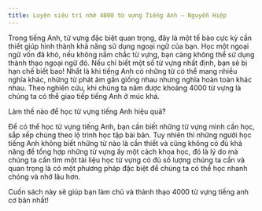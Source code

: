 ---
title: Luyện siêu trí nhớ 4000 từ vựng Tiếng Anh – Nguyễn Hiệp
---

Trong tiếng Anh, từ vựng đặc biệt quan trọng, đây là một tế bào cực kỳ cần thiết giúp hình thành khả năng sử dụng ngoại ngữ của bạn. Học một ngoại ngữ vốn đã khó, nếu không nắm chắc từ vựng, bạn càng không thể sử dụng thành thạo ngoại ngữ đó. Nếu chỉ biết một số từ vựng nhất định, bạn sẽ bị hạn chế biết bao! Nhất là khi tiếng Anh có những từ có thể mang nhiều nghĩa khác, những từ phát âm gần giống nhau nhưng nghĩa hoàn toàn khác nhau. Theo nghiên cứu, khi chúng ta năm được khoảng 4000 từ vựng là chúng ta có thể giao tiếp tiếng Anh ở múc khá.

Làm thế nào để học từ vựng tiếng Anh hiệu quả?

Để có thể học từ vựng tiếng Anh, bạn cần biết những từ vựng mình cần học, sắp xếp chúng theo lộ trình học tập bài bản. Tuy nhiên thì những người học tiếng Anh không biết những từ nào là cần thiết và cũng không có đủ khả năng để tổng hợp những từ vựng ấy một cách khoa học, đó là lý do mà chúng ta cần tìm một tài liệu học từ vựng có đủ số lượng chúng ta cần và quan trọng là có một phương pháp đặc biệt để chúng ta có thể học nhanh chóng và nhớ lâu hơn.

Cuốn sách này sẽ giúp bạn làm chủ và thành thạo 4000 từ vựng tiếng anh cơ bản nhất!